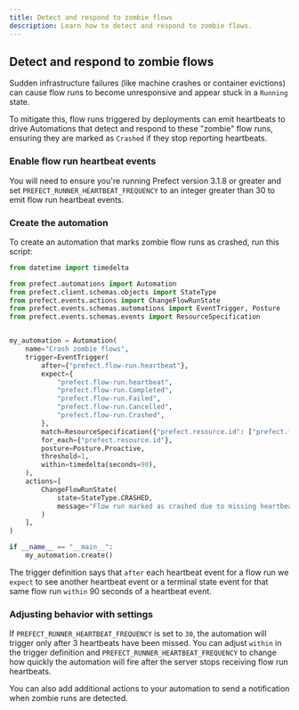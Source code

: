 ```yaml
---
title: Detect and respond to zombie flows
description: Learn how to detect and respond to zombie flows.
---
```


## Detect and respond to zombie flows

Sudden infrastructure failures (like machine crashes or container evictions) can cause flow runs to become unresponsive and appear stuck in a `Running` state.

To mitigate this, flow runs triggered by deployments can emit heartbeats to drive Automations that detect and respond to these "zombie" flow runs, ensuring they are marked as `Crashed` if they stop reporting heartbeats.


### Enable flow run heartbeat events

You will need to ensure you're running Prefect version 3.1.8 or greater and set `PREFECT_RUNNER_HEARTBEAT_FREQUENCY`
to an integer greater than 30 to emit flow run heartbeat events.


### Create the automation
To create an automation that marks zombie flow runs as crashed, run this script:
```python
from datetime import timedelta

from prefect.automations import Automation
from prefect.client.schemas.objects import StateType
from prefect.events.actions import ChangeFlowRunState
from prefect.events.schemas.automations import EventTrigger, Posture
from prefect.events.schemas.events import ResourceSpecification


my_automation = Automation(
    name="Crash zombie flows",
    trigger=EventTrigger(
        after={"prefect.flow-run.heartbeat"},
        expect={
            "prefect.flow-run.heartbeat",
            "prefect.flow-run.Completed",
            "prefect.flow-run.Failed",
            "prefect.flow-run.Cancelled",
            "prefect.flow-run.Crashed",
        },
        match=ResourceSpecification({"prefect.resource.id": ["prefect.flow-run.*"]}),
        for_each={"prefect.resource.id"},
        posture=Posture.Proactive,
        threshold=1,
        within=timedelta(seconds=90),
    ),
    actions=[
        ChangeFlowRunState(
            state=StateType.CRASHED,
            message="Flow run marked as crashed due to missing heartbeats.",
        )
    ],
)

if __name__ == "__main__":
    my_automation.create()
```

The trigger definition says that `after` each heartbeat event for a flow run we `expect` to see another heartbeat event or a
terminal state event for that same flow run `within` 90 seconds of a heartbeat event.


### Adjusting behavior with settings

If `PREFECT_RUNNER_HEARTBEAT_FREQUENCY` is set to `30`, the automation will trigger only after 3 heartbeats have been missed.
You can adjust `within` in the trigger definition and `PREFECT_RUNNER_HEARTBEAT_FREQUENCY` to change how quickly the automation
will fire after the server stops receiving flow run heartbeats.

You can also add additional actions to your automation to send a notification when zombie runs are detected.